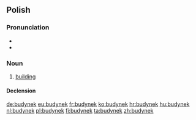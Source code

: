 ==Polish==

===Pronunciation===
* {{IPA|[buˈdɨnɛk]|lang=pl}}
* {{audio|Pl-budynek.ogg|Audio}}

===Noun===
{{infl|pl|noun|g=m}}

# [[building]]

====Declension====
{{pl-decl-noun
|budynek|budynki
|budynku|budynków
|budynkowi|budynkom
|budynek|budynki
|budynkiem|budynkami
|budynku|budynkach
|budynku|budynki
}}

[[de:budynek]]
[[eu:budynek]]
[[fr:budynek]]
[[ko:budynek]]
[[hr:budynek]]
[[hu:budynek]]
[[nl:budynek]]
[[pl:budynek]]
[[fi:budynek]]
[[ta:budynek]]
[[zh:budynek]]